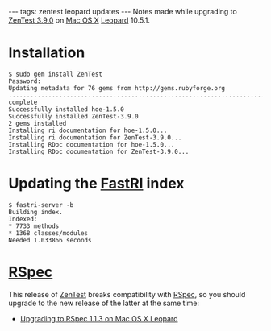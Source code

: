 ---
tags: zentest leopard updates
---
Notes made while upgrading to [[ZenTest 3.9.0]] on [[Mac OS X]] [[Leopard]] 10.5.1.

= Installation =

<pre>$ sudo gem install ZenTest
Password:
Updating metadata for 76 gems from http://gems.rubyforge.org
............................................................................
complete
Successfully installed hoe-1.5.0
Successfully installed ZenTest-3.9.0
2 gems installed
Installing ri documentation for hoe-1.5.0...
Installing ri documentation for ZenTest-3.9.0...
Installing RDoc documentation for hoe-1.5.0...
Installing RDoc documentation for ZenTest-3.9.0...</pre>

= Updating the [[FastRI]] index =

<pre>$ fastri-server -b
Building index.
Indexed:
* 7733 methods
* 1368 classes/modules
Needed 1.033866 seconds</pre>

= [[RSpec]] =

This release of [[ZenTest]] breaks compatibility with [[RSpec]], so you should upgrade to the new release of the latter at the same time:

* [[Upgrading to RSpec 1.1.3 on Mac OS X Leopard]]
